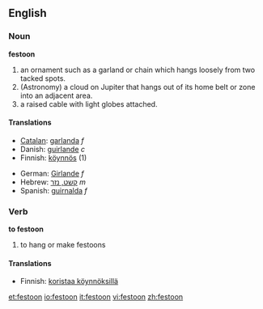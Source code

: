 ==English==

===Noun===
'''festoon'''
# an ornament such as a garland or chain which hangs loosely from two tacked spots.
# (Astronomy) a cloud on Jupiter that hangs out of its home belt or zone into an adjacent area.
# a raised cable with light globes attached.

====Translations====
{{top}}
*[[Catalan]]: [[garlanda]] ''f''
*Danish: [[guirlande]] ''c''
*Finnish: [[köynnös]] (1)
{{mid}}
*German: [[Girlande]] ''f''
*Hebrew: [[קשט, נזר]] ''m''
*Spanish: [[guirnalda]] ''f''
{{bottom}}

===Verb===
'''to festoon'''
# to hang or make festoons

====Translations====
*Finnish: [[koristaa köynnöksillä]]

[[et:festoon]]
[[io:festoon]]
[[it:festoon]]
[[vi:festoon]]
[[zh:festoon]]